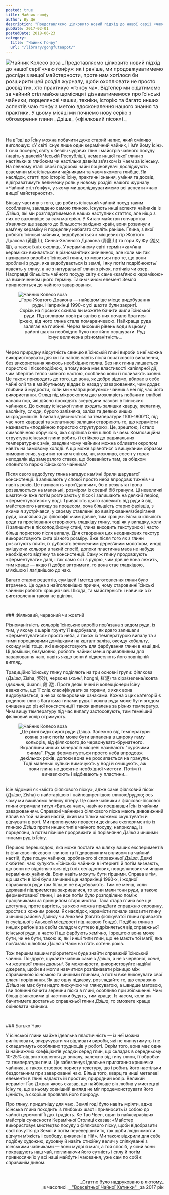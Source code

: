 ```yaml
---
posted: true
title: Чайник ґонфу
author: Ву Де
description: "Представляємо цілковито новий підхід до нашої серії «чаю ґонфу»: як і раніше, ми продовжуватимемо досліди з вищої Майстерності, проте нам хотілося би розширити цей розділ..."
pubDate: 2017-02-01
postedDate: 2018-06-23
category: 
  title: "Чайник Ґонфу"
  url: "/library/gongfuteapot/"
---
```



<p style="font-size: 1rem"><Image class="float-right" src={Image1} alt="Чайник Колесо воза" /> _Представляємо цілковито новий підхід до нашої серії «чаю ґонфу»: як і раніше, ми продовжуватимемо досліди з вищої майстерности, проте нам хотілося би розширити цей розділ журналу, щоби охоплювати не просто досвід тих, хто практикує «ґонфу ча». Відтепер ми сідатимемо за чайний стіл майже щомісяця і дізнаватимемося про їсінські чайники, порцелянові чашки, техніки, історію та багато инших аспектів чаю ґонфу з метою вдосконалення нашого знання та практики. У цьому місяці ми почнемо нову серію з обговорення глини _Дзіша_ («фіялковий пісок»)._</p>

<p>&nbsp;</p>

На в’їзді до Їсіну можна побачити дуже старий напис, який сміливо виголошує: «У світі існує лише один керамічний чайник, і ім’я йому Їсін». І хоча посеред світу є безліч чудових глин і майстрів чайного посуду (навіть у далекій Чеській Республіці), немає иншої такої глини з настільки ж глибоким чи настільки давнім зв’язком із Чаєм за їсінську. На певному етапі своєї подорожі чайні поціновувачі досліджують взаємини між їсінськими чайниками та чаєм якомога глибше. Як наслідок, статті про історію Їсіну, практичні знання, уміння та досвід відіграватимуть величезну роль у новому розділі нашого журналу «Чайний стіл ґонфу», у якому ми досліджуватимемо всі аспекти «чаю вищої майстерности».

Більшу частину з того, що робить їсінський чайний посуд таким особливим, закладено самою глиною. Існують инші аспекти чайників із _Дзіша_, які ми розглядатимемо в наших наступних статтях, але ніщо з них не важливіше за сам матеріял. У Китаю майстри гончарства з’явилися ще задовго до більшости західних країн, вони розвинули кам’яну кераміку й порцеляну набагато століть раніше. Глина, з якої роблять їсінські чайники, видобувається з місцевих гір Жовтого Дракона (黃龍山), Синьо-Зеленого Дракона (青龍山) та гори Ху Фу (湖父镇), а також їхніх околиць. У керамічному світі термін «кам’яна кераміка» вживається в різноманітних значеннях, але коли ми так називаємо вироби з їсінської глини, то мовиться про те, що вони зроблені з руди, яка видобувається із землі, і яку потім подрібнюють/квасять у глину, а не з натуральної глини з річок, потічків чи озер. Насправді більшість чайного посуду світу є саме «кам’яною керамікою» за визначенням цього терміну. Таким чином елемент Земля привноситься до чайного заварювання.

<figure style="margin-bottom: 2rem;">
    <Image class="align-center" src={Image2} alt="Чайник Колесо воза" />
    <figcaption style="font-size: 0.9rem; text-align: center;">
            _Гора Жовтого Дракона — найвідоміше місце видобування руди. Наприкінці 1990-х усі шахти були закриті.<br />Скрізь на гірських схилах ви можете бачити жили їсінської руди. Під впливом повітря залізо в них почало братися іржею, від чого глина стала помаранчевою. Найкраща руда залягає на глибині. Через високий рівень води в цьому районі шахти необхідно було постійно осушувати. Руд існує величезна різноманітність._
    </figcaption>
</figure>

Через природну відсутність свинцю в їсінській глині вироби з неї можна використовувати для їжі та напоїв навіть після початкового випалення, без використання якихось необхідних полив. Без них глина лишається пористою і піскоподібною, а тому вона має властивості капілярної дії, чим зберігає тепло чайного настою, особливо коли її поливають ззовні. Це також призводить до того, що вона, як добре відомо, вбирає в себе чайні олії та в майбутньому віддає їх назад у заварюваннях, чим додає глибини й мудрости, коли ми «напрацьовуємо» чайник з неї під час його використання. Огляд під мікроскопом дає можливість побачити глибокі канали пор, які дійсно проходять зсередини назовні в їсінських чайниках. До складу їсінської глини входять залишки кварцу, желатину, каолініту, слюди, бурого залізняка, заліза та деяких инших мікродомішків. Її випал здійснюється за температури 1100-1800°С, під час чого кварцеві та желатинові залишки створюють те, що керамісти називають «подвійною пористою структурою». Це, зрештою, і стало символічною обручкою, яка скріпила їхній шлюб із чаєм. Композиційна структура їсінської глини робить її стійкою до радикальних температурних змін, завдяки чому чайники можна обливати окропом навіть на зимовому холоді. А що може зрівнятися з вишуканим образом зимових слив, укритих тонким снігом, чи, можливо, сосен у горах неподалік від замерзлого ставка, що бовваніють там, за обідком оповитого парою їсінського чайника?

Після свого видобутку глина нагадує кам’яні брили шаруватої консистенції. Її залишають у спокої просто неба впродовж тижнів чи навіть років. Це називають «роз’їданням», бо в результаті вона розвалюється на маленькі, розміром із соєвий біб гранули. Ці невеличкі шматочки вже потім розтирають у пісок і залишають на деякий період «ферментуватися» у воді. Тривалість цього залежить від руди й від майстерного нагляду за процесом, хоча більшість старих фахівців, з якими я зустрічався, у своєму ставленні до вивітрювання/зберігання руди, схилялися до філософії «чим довше, тим краще». Більша кількість води та просіювання створюють гладкішу глину, тоді як у випадку, коли її залишити в піскоподібному стані, глина виходить текстурною і часто більш пористою після випалу. Для створення цих неоднакових текстур використовують сита різного розміру. Вже після того як з глини розкатують плити, їх дубасять величезним дерев’яним молотком, иноді змішуючи кольори в такий спосіб, допоки пластична маса не набуде необхідного відтінку та консистенції. Саму ж глину продовжують «ферментувати» далі, і так само як і з рудою, чим довше вона лежить, тим краще — якщо її добре витримати, то вона стає гладкішою, м’якішою і лагіднішою до чаю.

Багато старих рецептів, сумішей і метод виготовлення глини було втрачено. Це одна з найголовніших причин, чому старовинні їсінські чайники роблять кращий чай. Шкода, та майстерність і навички з їх виготовлення також не вціліли.

<p>&nbsp;</p>
### Фіялковий, червоний чи жовтий

Різноманітність кольорів їсінських виробів пов’язана з видом руди, із тим, у якому з шарів ґрунту її видобували, як довго залишали «ферментуватися» просто неба, а також із температурою випалу та з тими порошковими домішками на кшталт заліза, оксиду кобальту, оксиду міді тощо, які використовують для фарбування глини в наші дні. Ці домішки, безумовно, роблять чайник менш привабливим для заварювання чаю, навіть якщо вони й підкреслють його зовнішній вигляд.

Традиційно їсінську глину поділяють на три основні групи: фіялкова (_Дзіша_, Zisha, 紫砂), червона (_хонні_, hongni, 紅泥) та сіра/зелена/жовта (_дваньні_, duanni, 段 泥). Проте деякі вчені й колекціонери Їсіну вважають, що її слід класифікувати за горами, з яких вона видобувається, а не за кольоровими ознаками. Кожна з цих категорій є родиною глин з багатьма типами руди. І кожна руда може бути згодом очищена до різної консистенції і також випалена за різних температур. Чим вищу температуру під час випалу застосовують, тим темніший фіялковий колір отримують.

<figure style="margin-bottom: 2rem;">
    <Image class="align-center" src={Image3} alt="Чайник Колесо воза" />
    <figcaption style="font-size: 0.9rem; text-align: center;">
            _Це різні види сирої руди Дзіша. Залежно від температури кожна з них потім може бути випалена в широку гаму кольорів, від фіялкового до червонувато-брунатного. Вкраплини инших мінералів місцеві називають "курячими очима". Руда ферментується просто неба впродовж декількох років, допоки вона не розсипається на гранули. Тоді маленькі кульки вимочують у воді й очищують, аж поки глина не досягне необхідної чистоти. Потім її вичавлюють і відбивають у пластини._
    </figcaption>
</figure>

Їсін відомий як «місто фіялкового піску», адже саме фіялковий пісок (_Дзіша_, Zisha) є найстарішою і найпоширенішою глиною/рудою; ось чому ми вживаємо велику літеру. Це саме чайники з фіялково-піскової глини отримали титул «Батька чаю», навічно поєднавши Їсін із чайним заварюванням. Справжні чайники з фіялкового піска мають дивовижний вплив на той чайний настій, який ми тільки можемо скуштувати й відчувати в роті. Ми пропонуємо провести декілька експериментів із глиною _Дзіша_ проти инших типів чайного посуду, наприклад, із порцеляни, а потім пізніше продовжити ці порівняння _Дзіша_ з иншими типами руд із Їсіну.

Першою перешкодою, яка може постати на шляху ваших експериментів із фіялково-пісковою глиною та її дивовижним впливом на чайний настій, буде пошук чайника, зробленого зі справжньої _Дзіша_. Деякі любителі чаю купують «їсінські» чайники в інтернеті й потім визнають, що вони не відрізняються від їхніх селадонових, порцелянових чи инших керамічних чайників. Вони навіть можуть бути гіршими. Справа в тім, що шахти в Їсіні були зачинені ще наприкінці 1990-х, і жодної справжньої руди там більше не видобувають. Тим не менш, коли державні підприємства закривалися, то вони мали тони руди, а також ферментованої глини, і це все потім було розподілено поміж працівниками за принципом старшинства. Така стара глина все ще доступна, проте вартість, за якою можна придбати справжню сировину, зростає з кожним роком. Як наслідок, керамісти почали завозити глину з инших районів Дзянсу чи Аньхвей (багато фіялкуватої глини привозять із сусідньої з Аньхвей місцевості під назвою Ґонде). Подібна глина з инших реґіонів за своїм складом суттєво відрізняється від справжньої їсінської руди, а часто її ще фарбують хемічно, і зрештою вона може бути, чи не бути, такою ж, як і инші типи глин, що не мають тої магії, яка пов’язала шлюбом _Дзіша_ з Чаєм на п’ять сотень років.

Тож першим вашим пріоритетом буде знайти справжній їсінський чайник. По-друге, шукайте чайник саме з _Дзіша_, а не з червоної, _хонні_, чи жовтавої глини _дваньні_. За можливости, використовуйте надійні джерела, щоби ви могли навчитися розпізнавати різницю між справжньою їсінською та иншими глинами, а потім вже виконувати свої власні порівняння. Як ще одну підказку, розглядайте те, що справжня _Дзіша_ не має бути надто лискучою чи глянсуватою, а швидше матовою, і ви повинні бачити зернини піска в глині, особливо при збільшенні. Чим більш фіялковими ці частинки будуть, тим краще. Із часом, коли ви бачитимете достатньо справжньої глини _Дзіша_, то зможете краще оцінювати чайники.

<p>&nbsp;</p>
### Батько Чаю

У їсінської глини майже ідеальна пластичність — із неї можна виліплювати, викручувати чи відливати вироби, які не липнутимуть і не складатимуть особливих труднощів у роботі. Окрім того, вона має один із найнижчих коефіцієнтів усадки серед глин, що складає в середньому 10-25% від виготовлення до випалу, залежно від типу глини, її обробки та температури печи. Це забезпечує ідеальне прилягання кришечки чайника, а також створює пористу текстуру, що і робить його настільки бездоганним при заварюванні чаю. Більш того, кварц та инші металеві елементи в глині надають ій простий, природний колір. Великий кераміст Ґао Джван якось сказав, що найбільше він любив у мистецтві Їсіну те, що в ньому зовнішній вигляд не міг продемонструвати його цінність, а скоріше проявляв його природу.

Про глину, придатнішу для чаю, Землі годі було навіть мріяти, адже їсінська глина походить із глибоких шахт і привносить із собою до чайної церемонії Її дух і радість. Ке Тао Чвен, один із найяскравіших майстрів сучасности Керамічної Столиці сказав: «Майстер використовує мистецтво посуду з фіялкового піску, щоби відобразити свої почуття до Землі й потім перевершити їх, так щоби люди змогли відчути м’якість і свободу, виявлені в Ній». Ми також відкрили для себе подібну художню, духовну й навіть стихійну велич у спілкуванні з їсінськими чайниками — вони мудрі й милі, а той спосіб, у який вони покращують наш чай, поглинаючи його сутність і силу й потім привносячи їх у всі наші майбутні чаювання, уже сам по собі є справжнім дивом.

<p>&nbsp;</p>
<p align="right" style="font-size: 0.9rem;">_Статтю було надруковано в лютому_<br />_в часописі_<a title="globalteahut.org" href="http://www.globalteahut.org/" target="blank" rel="noopener"> _"Всесвітньої Чайної Хатинки"_ </a>за 2017 рік</p>